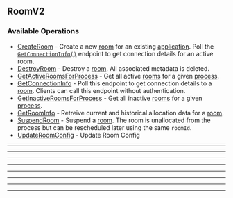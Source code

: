 
## RoomV2

### Available Operations

* [CreateRoom](/resources/roomv2/create_room) - Create a new [room](https://hathora.dev/docs/concepts/hathora-entities#room) for an existing [application](https://hathora.dev/docs/concepts/hathora-entities#application). Poll the [`GetConnectionInfo()`](https://hathora.dev/api#tag/RoomV2/operation/GetConnectionInfo) endpoint to get connection details for an active room.
* [DestroyRoom](/resources/roomv2/destroy_room) - Destroy a [room](https://hathora.dev/docs/concepts/hathora-entities#room). All associated metadata is deleted.
* [GetActiveRoomsForProcess](/resources/roomv2/get_active_rooms_for_process) - Get all active [rooms](https://hathora.dev/docs/concepts/hathora-entities#room) for a given [process](https://hathora.dev/docs/concepts/hathora-entities#process).
* [GetConnectionInfo](/resources/roomv2/get_connection_info) - Poll this endpoint to get connection details to a [room](https://hathora.dev/docs/concepts/hathora-entities#room). Clients can call this endpoint without authentication.
* [GetInactiveRoomsForProcess](/resources/roomv2/get_inactive_rooms_for_process) - Get all inactive [rooms](https://hathora.dev/docs/concepts/hathora-entities#room) for a given [process](https://hathora.dev/docs/concepts/hathora-entities#process).
* [GetRoomInfo](/resources/roomv2/get_room_info) - Retreive current and historical allocation data for a [room](https://hathora.dev/docs/concepts/hathora-entities#room).
* [SuspendRoom](/resources/roomv2/suspend_room) - Suspend a [room](https://hathora.dev/docs/concepts/hathora-entities#room). The room is unallocated from the process but can be rescheduled later using the same `roomId`.
* [UpdateRoomConfig](/resources/roomv2/update_room_config) - Update Room Config

---
<CreateRoom />

---
<DestroyRoom />

---
<GetActiveRoomsForProcess />

---
<GetConnectionInfo />

---
<GetInactiveRoomsForProcess />

---
<GetRoomInfo />

---
<SuspendRoom />

---
<UpdateRoomConfig />
